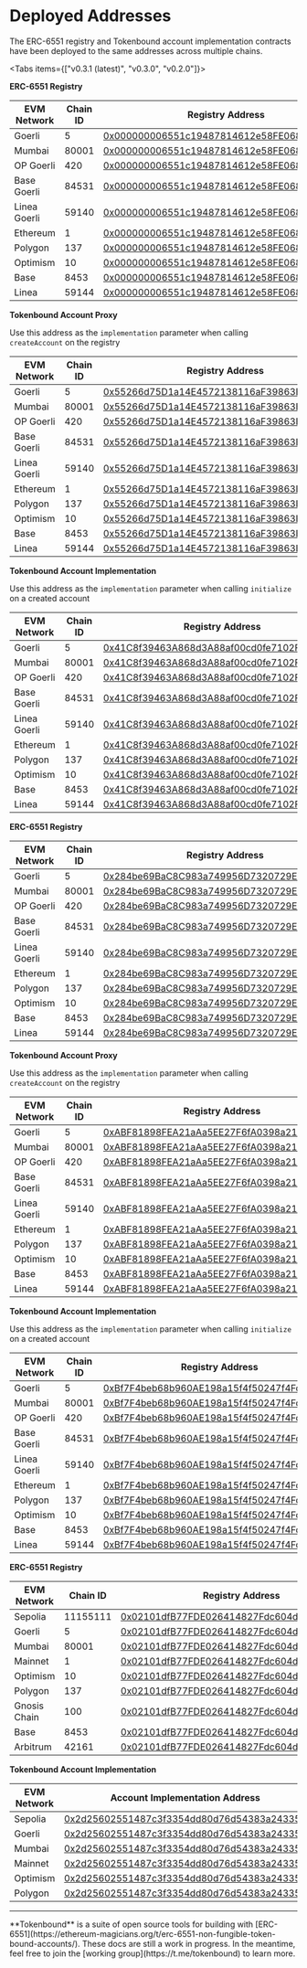 
# Deployed Addresses

The ERC-6551 registry and Tokenbound account implementation contracts have been deployed to the same addresses across multiple chains.

<Tabs items={["v0.3.1 (latest)", "v0.3.0", "v0.2.0"]}>
  <Tab>

**ERC-6551 Registry**

| EVM Network  | Chain ID | Registry Address                                                                                                                      |
| ------------ | -------- | ------------------------------------------------------------------------------------------------------------------------------------- |
| Goerli       | 5        | [0x000000006551c19487814612e58FE06813775758](https://goerli.etherscan.io/address/0x000000006551c19487814612e58FE06813775758)          |
| Mumbai       | 80001    | [0x000000006551c19487814612e58FE06813775758](https://mumbai.polygonscan.com/address/0x000000006551c19487814612e58FE06813775758)       |
| OP Goerli    | 420      | [0x000000006551c19487814612e58FE06813775758](https://goerli-optimism.etherscan.io/address/0x000000006551c19487814612e58FE06813775758) |
| Base Goerli  | 84531    | [0x000000006551c19487814612e58FE06813775758](https://goerli.basescan.org/address/0x000000006551c19487814612e58FE06813775758)          |
| Linea Goerli | 59140    | [0x000000006551c19487814612e58FE06813775758](https://goerli.lineascan.build/address/0x000000006551c19487814612e58FE06813775758)       |
| Ethereum     | 1        | [0x000000006551c19487814612e58FE06813775758](https://etherscan.io/address/0x000000006551c19487814612e58FE06813775758)                 |
| Polygon      | 137      | [0x000000006551c19487814612e58FE06813775758](https://polygonscan.com/address/0x000000006551c19487814612e58FE06813775758)              |
| Optimism     | 10       | [0x000000006551c19487814612e58FE06813775758](https://optimistic.etherscan.io/address/0x000000006551c19487814612e58FE06813775758)      |
| Base         | 8453     | [0x000000006551c19487814612e58FE06813775758](https://basescan.org/address/0x000000006551c19487814612e58FE06813775758)                 |
| Linea        | 59144    | [0x000000006551c19487814612e58FE06813775758](https://lineascan.build/address/0x000000006551c19487814612e58FE06813775758)              |

**Tokenbound Account Proxy**

Use this address as the `implementation` parameter when calling `createAccount` on the registry

| EVM Network  | Chain ID | Registry Address                                                                                                                      |
| ------------ | -------- | ------------------------------------------------------------------------------------------------------------------------------------- |
| Goerli       | 5        | [0x55266d75D1a14E4572138116aF39863Ed6596E7F](https://goerli.etherscan.io/address/0x55266d75D1a14E4572138116aF39863Ed6596E7F)          |
| Mumbai       | 80001    | [0x55266d75D1a14E4572138116aF39863Ed6596E7F](https://mumbai.polygonscan.com/address/0x55266d75D1a14E4572138116aF39863Ed6596E7F)       |
| OP Goerli    | 420      | [0x55266d75D1a14E4572138116aF39863Ed6596E7F](https://goerli-optimism.etherscan.io/address/0x55266d75D1a14E4572138116aF39863Ed6596E7F) |
| Base Goerli  | 84531    | [0x55266d75D1a14E4572138116aF39863Ed6596E7F](https://goerli.basescan.org/address/0x55266d75D1a14E4572138116aF39863Ed6596E7F)          |
| Linea Goerli | 59140    | [0x55266d75D1a14E4572138116aF39863Ed6596E7F](https://goerli.lineascan.build/address/0x55266d75D1a14E4572138116aF39863Ed6596E7F)       |
| Ethereum     | 1        | [0x55266d75D1a14E4572138116aF39863Ed6596E7F](https://etherscan.io/address/0x55266d75D1a14E4572138116aF39863Ed6596E7F)                 |
| Polygon      | 137      | [0x55266d75D1a14E4572138116aF39863Ed6596E7F](https://polygonscan.com/address/0x55266d75D1a14E4572138116aF39863Ed6596E7F)              |
| Optimism     | 10       | [0x55266d75D1a14E4572138116aF39863Ed6596E7F](https://optimistic.etherscan.io/address/0x55266d75D1a14E4572138116aF39863Ed6596E7F)      |
| Base         | 8453     | [0x55266d75D1a14E4572138116aF39863Ed6596E7F](https://basescan.org/address/0x55266d75D1a14E4572138116aF39863Ed6596E7F)                 |
| Linea        | 59144    | [0x55266d75D1a14E4572138116aF39863Ed6596E7F](https://lineascan.build/address/0x55266d75D1a14E4572138116aF39863Ed6596E7F)              |

**Tokenbound Account Implementation**

Use this address as the `implementation` parameter when calling `initialize` on a created account

| EVM Network  | Chain ID | Registry Address                                                                                                                      |
| ------------ | -------- | ------------------------------------------------------------------------------------------------------------------------------------- |
| Goerli       | 5        | [0x41C8f39463A868d3A88af00cd0fe7102F30E44eC](https://goerli.etherscan.io/address/0x41C8f39463A868d3A88af00cd0fe7102F30E44eC)          |
| Mumbai       | 80001    | [0x41C8f39463A868d3A88af00cd0fe7102F30E44eC](https://mumbai.polygonscan.com/address/0x41C8f39463A868d3A88af00cd0fe7102F30E44eC)       |
| OP Goerli    | 420      | [0x41C8f39463A868d3A88af00cd0fe7102F30E44eC](https://goerli-optimism.etherscan.io/address/0x41C8f39463A868d3A88af00cd0fe7102F30E44eC) |
| Base Goerli  | 84531    | [0x41C8f39463A868d3A88af00cd0fe7102F30E44eC](https://goerli.basescan.org/address/0x41C8f39463A868d3A88af00cd0fe7102F30E44eC)          |
| Linea Goerli | 59140    | [0x41C8f39463A868d3A88af00cd0fe7102F30E44eC](https://goerli.lineascan.build/address/0x41C8f39463A868d3A88af00cd0fe7102F30E44eC)       |
| Ethereum     | 1        | [0x41C8f39463A868d3A88af00cd0fe7102F30E44eC](https://etherscan.io/address/0x41C8f39463A868d3A88af00cd0fe7102F30E44eC)                 |
| Polygon      | 137      | [0x41C8f39463A868d3A88af00cd0fe7102F30E44eC](https://polygonscan.com/address/0x41C8f39463A868d3A88af00cd0fe7102F30E44eC)              |
| Optimism     | 10       | [0x41C8f39463A868d3A88af00cd0fe7102F30E44eC](https://optimistic.etherscan.io/address/0x41C8f39463A868d3A88af00cd0fe7102F30E44eC)      |
| Base         | 8453     | [0x41C8f39463A868d3A88af00cd0fe7102F30E44eC](https://basescan.org/address/0x41C8f39463A868d3A88af00cd0fe7102F30E44eC)                 |
| Linea        | 59144    | [0x41C8f39463A868d3A88af00cd0fe7102F30E44eC](https://lineascan.build/address/0x41C8f39463A868d3A88af00cd0fe7102F30E44eC)              |

  </Tab>
  <Tab>

**ERC-6551 Registry**

| EVM Network  | Chain ID | Registry Address                                                                                                                      |
| ------------ | -------- | ------------------------------------------------------------------------------------------------------------------------------------- |
| Goerli       | 5        | [0x284be69BaC8C983a749956D7320729EB24bc75f9](https://goerli.etherscan.io/address/0x284be69BaC8C983a749956D7320729EB24bc75f9)          |
| Mumbai       | 80001    | [0x284be69BaC8C983a749956D7320729EB24bc75f9](https://mumbai.polygonscan.com/address/0x284be69BaC8C983a749956D7320729EB24bc75f9)       |
| OP Goerli    | 420      | [0x284be69BaC8C983a749956D7320729EB24bc75f9](https://goerli-optimism.etherscan.io/address/0x284be69BaC8C983a749956D7320729EB24bc75f9) |
| Base Goerli  | 84531    | [0x284be69BaC8C983a749956D7320729EB24bc75f9](https://goerli.basescan.org/address/0x284be69BaC8C983a749956D7320729EB24bc75f9)          |
| Linea Goerli | 59140    | [0x284be69BaC8C983a749956D7320729EB24bc75f9](https://goerli.lineascan.build/address/0x284be69BaC8C983a749956D7320729EB24bc75f9)       |
| Ethereum     | 1        | [0x284be69BaC8C983a749956D7320729EB24bc75f9](https://etherscan.io/address/0x284be69BaC8C983a749956D7320729EB24bc75f9)                 |
| Polygon      | 137      | [0x284be69BaC8C983a749956D7320729EB24bc75f9](https://polygonscan.com/address/0x284be69BaC8C983a749956D7320729EB24bc75f9)              |
| Optimism     | 10       | [0x284be69BaC8C983a749956D7320729EB24bc75f9](https://optimistic.etherscan.io/address/0x284be69BaC8C983a749956D7320729EB24bc75f9)      |
| Base         | 8453     | [0x284be69BaC8C983a749956D7320729EB24bc75f9](https://basescan.org/address/0x284be69BaC8C983a749956D7320729EB24bc75f9)                 |
| Linea        | 59144    | [0x284be69BaC8C983a749956D7320729EB24bc75f9](https://lineascan.build/address/0x284be69BaC8C983a749956D7320729EB24bc75f9)              |

**Tokenbound Account Proxy**

Use this address as the `implementation` parameter when calling `createAccount` on the registry

| EVM Network  | Chain ID | Registry Address                                                                                                                      |
| ------------ | -------- | ------------------------------------------------------------------------------------------------------------------------------------- |
| Goerli       | 5        | [0xABF81898FEA21aAa5EE27F6fA0398a217a29bE9f](https://goerli.etherscan.io/address/0xABF81898FEA21aAa5EE27F6fA0398a217a29bE9f)          |
| Mumbai       | 80001    | [0xABF81898FEA21aAa5EE27F6fA0398a217a29bE9f](https://mumbai.polygonscan.com/address/0xABF81898FEA21aAa5EE27F6fA0398a217a29bE9f)       |
| OP Goerli    | 420      | [0xABF81898FEA21aAa5EE27F6fA0398a217a29bE9f](https://goerli-optimism.etherscan.io/address/0xABF81898FEA21aAa5EE27F6fA0398a217a29bE9f) |
| Base Goerli  | 84531    | [0xABF81898FEA21aAa5EE27F6fA0398a217a29bE9f](https://goerli.basescan.org/address/0xABF81898FEA21aAa5EE27F6fA0398a217a29bE9f)          |
| Linea Goerli | 59140    | [0xABF81898FEA21aAa5EE27F6fA0398a217a29bE9f](https://goerli.lineascan.build/address/0xABF81898FEA21aAa5EE27F6fA0398a217a29bE9f)       |
| Ethereum     | 1        | [0xABF81898FEA21aAa5EE27F6fA0398a217a29bE9f](https://etherscan.io/address/0xABF81898FEA21aAa5EE27F6fA0398a217a29bE9f)                 |
| Polygon      | 137      | [0xABF81898FEA21aAa5EE27F6fA0398a217a29bE9f](https://polygonscan.com/address/0xABF81898FEA21aAa5EE27F6fA0398a217a29bE9f)              |
| Optimism     | 10       | [0xABF81898FEA21aAa5EE27F6fA0398a217a29bE9f](https://optimistic.etherscan.io/address/0xABF81898FEA21aAa5EE27F6fA0398a217a29bE9f)      |
| Base         | 8453     | [0xABF81898FEA21aAa5EE27F6fA0398a217a29bE9f](https://basescan.org/address/0xABF81898FEA21aAa5EE27F6fA0398a217a29bE9f)                 |
| Linea        | 59144    | [0xABF81898FEA21aAa5EE27F6fA0398a217a29bE9f](https://lineascan.build/address/0xABF81898FEA21aAa5EE27F6fA0398a217a29bE9f)              |

**Tokenbound Account Implementation**

Use this address as the `implementation` parameter when calling `initialize` on a created account

| EVM Network  | Chain ID | Registry Address                                                                                                                      |
| ------------ | -------- | ------------------------------------------------------------------------------------------------------------------------------------- |
| Goerli       | 5        | [0xBf7F4beb68b960AE198a15f4f50247f4Fd20E21a](https://goerli.etherscan.io/address/0xBf7F4beb68b960AE198a15f4f50247f4Fd20E21a)          |
| Mumbai       | 80001    | [0xBf7F4beb68b960AE198a15f4f50247f4Fd20E21a](https://mumbai.polygonscan.com/address/0xBf7F4beb68b960AE198a15f4f50247f4Fd20E21a)       |
| OP Goerli    | 420      | [0xBf7F4beb68b960AE198a15f4f50247f4Fd20E21a](https://goerli-optimism.etherscan.io/address/0xBf7F4beb68b960AE198a15f4f50247f4Fd20E21a) |
| Base Goerli  | 84531    | [0xBf7F4beb68b960AE198a15f4f50247f4Fd20E21a](https://goerli.basescan.org/address/0xBf7F4beb68b960AE198a15f4f50247f4Fd20E21a)          |
| Linea Goerli | 59140    | [0xBf7F4beb68b960AE198a15f4f50247f4Fd20E21a](https://goerli.lineascan.build/address/0xBf7F4beb68b960AE198a15f4f50247f4Fd20E21a)       |
| Ethereum     | 1        | [0xBf7F4beb68b960AE198a15f4f50247f4Fd20E21a](https://etherscan.io/address/0xBf7F4beb68b960AE198a15f4f50247f4Fd20E21a)                 |
| Polygon      | 137      | [0xBf7F4beb68b960AE198a15f4f50247f4Fd20E21a](https://polygonscan.com/address/0xBf7F4beb68b960AE198a15f4f50247f4Fd20E21a)              |
| Optimism     | 10       | [0xBf7F4beb68b960AE198a15f4f50247f4Fd20E21a](https://optimistic.etherscan.io/address/0xBf7F4beb68b960AE198a15f4f50247f4Fd20E21a)      |
| Base         | 8453     | [0xBf7F4beb68b960AE198a15f4f50247f4Fd20E21a](https://basescan.org/address/0xBf7F4beb68b960AE198a15f4f50247f4Fd20E21a)                 |
| Linea        | 59144    | [0xBf7F4beb68b960AE198a15f4f50247f4Fd20E21a](https://lineascan.build/address/0xBf7F4beb68b960AE198a15f4f50247f4Fd20E21a)              |

  </Tab>
  <Tab>
  
**ERC-6551 Registry**

| EVM Network  | Chain ID | Registry Address                                                                                                                 |
| ------------ | -------- | -------------------------------------------------------------------------------------------------------------------------------- |
| Sepolia      | 11155111 | [0x02101dfB77FDE026414827Fdc604ddAF224F0921](https://sepolia.etherscan.io/address/0x02101dfB77FDE026414827Fdc604ddAF224F0921)    |
| Goerli       | 5        | [0x02101dfB77FDE026414827Fdc604ddAF224F0921](https://goerli.etherscan.io/address/0x02101dfB77FDE026414827Fdc604ddAF224F0921)     |
| Mumbai       | 80001    | [0x02101dfB77FDE026414827Fdc604ddAF224F0921](https://mumbai.polygonscan.com/address/0x02101dfB77FDE026414827Fdc604ddAF224F0921)  |
| Mainnet      | 1        | [0x02101dfB77FDE026414827Fdc604ddAF224F0921](https://etherscan.io/address/0x02101dfB77FDE026414827Fdc604ddAF224F0921)            |
| Optimism     | 10       | [0x02101dfB77FDE026414827Fdc604ddAF224F0921](https://optimistic.etherscan.io/address/0x02101dfB77FDE026414827Fdc604ddAF224F0921) |
| Polygon      | 137      | [0x02101dfB77FDE026414827Fdc604ddAF224F0921](https://polygonscan.com/address/0x02101dfB77FDE026414827Fdc604ddAF224F0921)         |
| Gnosis Chain | 100      | [0x02101dfB77FDE026414827Fdc604ddAF224F0921](https://gnosisscan.io/address/0x02101dfB77FDE026414827Fdc604ddAF224F0921)           |
| Base         | 8453     | [0x02101dfB77FDE026414827Fdc604ddAF224F0921](https://basescan.org/address/0x02101dfB77FDE026414827Fdc604ddAF224F0921)            |
| Arbitrum     | 42161    | [0x02101dfB77FDE026414827Fdc604ddAF224F0921](https://arbiscan.io/address/0x02101dfb77fde026414827fdc604ddaf224f0921)             |

**Tokenbound Account Implementation**

| EVM Network | Account Implementation Address                                                                                                  |
| ----------- | ------------------------------------------------------------------------------------------------------------------------------- |
| Sepolia     | [0x2d25602551487c3f3354dd80d76d54383a243358](https://sepolia.etherscan.io/address/0x2d25602551487c3f3354dd80d76d54383a243358)   |
| Goerli      | [0x2d25602551487c3f3354dd80d76d54383a243358](https://goerli.etherscan.io/address/0x2d25602551487c3f3354dd80d76d54383a243358)    |
| Mumbai      | [0x2d25602551487c3f3354dd80d76d54383a243358](https://mumbai.polygonscan.com/address/0x2d25602551487c3f3354dd80d76d54383a243358) |
| Mainnet     | [0x2d25602551487c3f3354dd80d76d54383a243358](https://etherscan.io/address/0x2d25602551487c3f3354dd80d76d54383a243358)           |
| Optimism    | [0x2d25602551487c3f3354dd80d76d54383a243358](https://optimistic.com/address/0x2d25602551487c3f3354dd80d76d54383a243358)         |
| Polygon     | [0x2d25602551487c3f3354dd80d76d54383a243358](https://polygonscan.com/address/0x2d25602551487c3f3354dd80d76d54383a243358)        |

  </Tab>
</Tabs>

---

<Callout emoji="✍🏽">
  **Tokenbound** is a suite of open source tools for building with
  [ERC-6551](https://ethereum-magicians.org/t/erc-6551-non-fungible-token-bound-accounts/).
  These docs are still a work in progress. In the meantime, feel free to join
  the [working group](https://t.me/tokenbound) to learn more.
</Callout>
